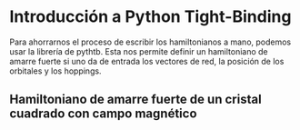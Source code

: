
# Introducción a Python Tight-Binding

Para ahorrarnos el proceso de escribir los hamiltonianos a mano, podemos usar la librería de pythtb. Esta nos permite definir un hamiltoniano de amarre fuerte si uno da de entrada los vectores de red, la posición de los orbitales y los hoppings. 

## Hamiltoniano de amarre fuerte de un cristal cuadrado con campo magnético
